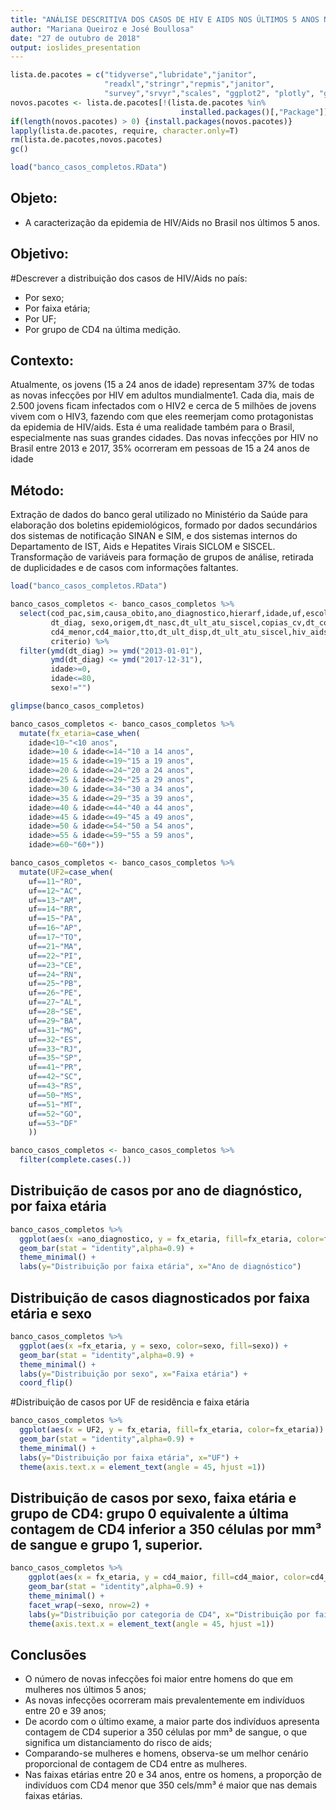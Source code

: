 ---
title: "ANÁLISE DESCRITIVA DOS CASOS DE HIV E AIDS NOS ÚLTIMOS 5 ANOS NO BRASIL"
author: "Mariana Queiroz e José Boullosa"
date: "27 de outubro de 2018"
output: ioslides_presentation
---

```{r setup, include=FALSE}

lista.de.pacotes = c("tidyverse","lubridate","janitor",
                     "readxl","stringr","repmis","janitor",
                     "survey","srvyr","scales", "ggplot2", "plotly", "gapminder") 
novos.pacotes <- lista.de.pacotes[!(lista.de.pacotes %in%
                                      installed.packages()[,"Package"])]
if(length(novos.pacotes) > 0) {install.packages(novos.pacotes)}
lapply(lista.de.pacotes, require, character.only=T)
rm(lista.de.pacotes,novos.pacotes)
gc()

load("banco_casos_completos.RData")

```

## Objeto:

- A caracterização da epidemia de HIV/Aids no Brasil nos últimos 5 anos.

## Objetivo:

#Descrever a distribuição dos casos de HIV/Aids no país:

- Por sexo;
- Por faixa etária;
- Por UF;
- Por grupo de CD4 na última medição.

## Contexto:

Atualmente, os jovens (15 a 24 anos de idade) representam 37% de todas as novas infecções por HIV em adultos mundialmente1. Cada dia, mais de 2.500 jovens ficam infectados com o HIV2 e cerca de 5 milhões de jovens vivem com o HIV3, fazendo com que eles reemerjam como protagonistas da epidemia de HIV/aids. Esta é uma realidade também para o Brasil, especialmente nas suas grandes cidades. Das novas infecções por HIV no Brasil entre 2013 e 2017, 35% ocorreram em pessoas de 15 a 24 anos de idade

## Método:

Extração de dados do banco geral utilizado no Ministério da Saúde para elaboração dos boletins epidemiológicos, formado por dados secundários dos sistemas de notificação SINAN e SIM, e dos sistemas internos do Departamento de IST, Aids e Hepatites Virais SICLOM e SISCEL. Transformação de variáveis para formação de grupos de análise, retirada de duplicidades e de casos com informações faltantes.



```{r}
load("banco_casos_completos.RData")

banco_casos_completos <- banco_casos_completos %>% 
  select(cod_pac,sim,causa_obito,ano_diagnostico,hierarf,idade,uf,escolaridade,raca,
         dt_diag, sexo,origem,dt_nasc,dt_ult_atu_siscel,copias_cv,dt_coleta_cv,
         cd4_menor,cd4_maior,tto,dt_ult_disp,dt_ult_atu_siscel,hiv_aids,ctrl_geral,
         criterio) %>% 
  filter(ymd(dt_diag) >= ymd("2013-01-01"),
         ymd(dt_diag) <= ymd("2017-12-31"),
         idade>=0,
         idade<=80,
         sexo!="")

glimpse(banco_casos_completos)

banco_casos_completos <- banco_casos_completos %>% 
  mutate(fx_etaria=case_when(
    idade<10~"<10 anos",
    idade>=10 & idade<=14~"10 a 14 anos",
    idade>=15 & idade<=19~"15 a 19 anos",
    idade>=20 & idade<=24~"20 a 24 anos",
    idade>=25 & idade<=29~"25 a 29 anos",
    idade>=30 & idade<=34~"30 a 34 anos",
    idade>=35 & idade<=29~"35 a 39 anos",
    idade>=40 & idade<=44~"40 a 44 anos",
    idade>=45 & idade<=49~"45 a 49 anos",
    idade>=50 & idade<=54~"50 a 54 anos",
    idade>=55 & idade<=59~"55 a 59 anos",
    idade>=60~"60+"))

banco_casos_completos <- banco_casos_completos %>% 
  mutate(UF2=case_when(
    uf==11~"RO",
    uf==12~"AC",
    uf==13~"AM",
    uf==14~"RR",
    uf==15~"PA",
    uf==16~"AP",
    uf==17~"TO",
    uf==21~"MA",
    uf==22~"PI",
    uf==23~"CE",
    uf==24~"RN",
    uf==25~"PB",
    uf==26~"PE",
    uf==27~"AL",
    uf==28~"SE",
    uf==29~"BA",
    uf==31~"MG",
    uf==32~"ES",
    uf==33~"RJ",
    uf==35~"SP",
    uf==41~"PR",
    uf==42~"SC",
    uf==43~"RS",
    uf==50~"MS",
    uf==51~"MT",
    uf==52~"GO",
    uf==53~"DF"
    ))

banco_casos_completos <- banco_casos_completos %>% 
  filter(complete.cases(.))

```



## Distribuição de casos por ano de diagnóstico, por faixa etária
```{r plot, echo=TRUE}
banco_casos_completos %>%
  ggplot(aes(x =ano_diagnostico, y = fx_etaria, fill=fx_etaria, color=fx_etaria)) +
  geom_bar(stat = "identity",alpha=0.9) +
  theme_minimal() +
  labs(y="Distribuição por faixa etária", x="Ano de diagnóstico")
```

## Distribuição de casos diagnosticados por faixa etária e sexo
```{r}
banco_casos_completos %>%
  ggplot(aes(x =fx_etaria, y = sexo, color=sexo, fill=sexo)) +
  geom_bar(stat = "identity",alpha=0.9) +
  theme_minimal() +
  labs(y="Distribuição por sexo", x="Faixa etária") +
  coord_flip()
```

#Distribuição de casos por UF de residência e faixa etária
```{r}
banco_casos_completos %>%
  ggplot(aes(x = UF2, y = fx_etaria, fill=fx_etaria, color=fx_etaria)) +
  geom_bar(stat = "identity",alpha=0.9) +
  theme_minimal() +
  labs(y="Distribuição por faixa etária", x="UF") +
  theme(axis.text.x = element_text(angle = 45, hjust =1))
```

## Distribuição de casos por sexo, faixa etária e grupo de CD4: grupo 0 equivalente a última contagem de CD4 inferior a 350 células por mm³ de sangue e grupo 1, superior. 
```{r}
banco_casos_completos %>%
    ggplot(aes(x = fx_etaria, y = cd4_maior, fill=cd4_maior, color=cd4_maior)) +
    geom_bar(stat = "identity",alpha=0.9) +
    theme_minimal() +
    facet_wrap(~sexo, nrow=2) +
    labs(y="Distribuição por categoria de CD4", x="Distribuição por faixa etária") +
    theme(axis.text.x = element_text(angle = 45, hjust =1))
```

## Conclusões 

- O número de novas infecções foi maior entre homens do que em mulheres nos últimos 5 anos;
- As novas infecções ocorreram mais prevalentemente em indivíduos entre 20 e 39 anos;
- De acordo com o último exame, a maior parte dos indivíduos apresenta contagem de CD4 superior a 350 células por mm³ de sangue, o que significa um distanciamento do risco de aids; 
- Comparando-se mulheres e homens, observa-se um melhor cenário proporcional de contagem de CD4 entre as mulheres. 
- Nas faixas etárias entre 20 e 34 anos, entre os homens, a proporção de indivíduos com CD4 menor que 350 cels/mm³ é maior que nas demais faixas etárias.
